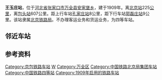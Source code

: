 {{noteTA
|1=zh-cn:始发车次; zh-hk:列車班次;
|2=zh-cn:车次; zh-hk:班次;
}}
{{Infobox China railway station 
|车站名称 = 王玉庄站
|车站名称拼音 = Wangyuzhuang
|英文名称 = Wangyuzhuang Railway Station
|车站代码 = 12323<ref>{{cite book|title=中华人民共和国铁路车站代码（GB/T 10302-2010）|publisher=中国标准出版社|year=2010|isbn=155066140495|ignore-isbn-error=true|pages=37}}</ref>
|电报码 = 
|拼音码 = 
|车站地址 = [[河北省|河北省]][[张家口市|张家口市]][[万全县|万全县]][[安家堡乡|安家堡乡]]
|坐标 = {{coord|40|45|11|N|114|39|5|E|display=inline,title}}
|线路 = [[京包铁路|京包铁路]]
|归属 = [[北京铁路局|北京铁路局]][[张家口车务段|张家口车务段]]
|车站等级 = [[四等站|四等站]]
}}
'''王玉庄站'''，位于[[河北省|河北省]][[张家口市|张家口市]][[万全县|万全县]][[安家堡乡|安家堡乡]]，建于1909年。离[[北京站|北京站]]225[[公里|公里]]，离[[包头站|包头站]]607公里。距上行车站[[孔家庄站|孔家庄站]]8公里，距下行车站[[郭磊庄站|郭磊庄站]]9公里。该站隶属[[北京铁路局|北京铁路局]]。不办理客运业务和货运业务，为四等车站。

==邻近车站==
{{start rail box|[[中国铁路|中国铁路]]}}
{{s-inop|[[孔家庄站|孔家庄站]]|{{站|北京北}}方向}}
{{s-line|[[京包铁路|京包铁路]]<br />← 8km 王玉庄站 9km →}}
{{s-inop|[[郭磊庄站|郭磊庄站]]|{{站|包头}}方向}}
{{end box}}

== 参考资料 ==
{{reflist}}

{{京包铁路}}
{{铁路车站小作品}}

[[Category:京包铁路车站|Category:京包铁路车站]]
[[Category:张家口市铁路车站|W]]
[[Category:万全区|Category:万全区]]
[[Category:中国铁路北京局集团车站|Category:中国铁路北京局集团车站]]
[[Category:中国铁路四等站|Category:中国铁路四等站]]
[[Category:1909年启用的铁路车站|Category:1909年启用的铁路车站]]